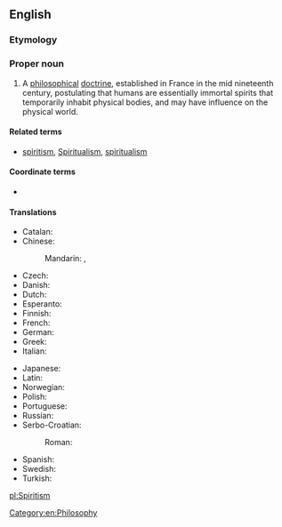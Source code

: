 ==English==
{{wikipedia}}

===Etymology===
{{suffix|spirit|ism|lang=en}}

===Proper noun===
{{en-proper noun}}

# A [[philosophical]] [[doctrine]], established in France in the mid nineteenth century, postulating that humans are essentially immortal spirits that temporarily inhabit physical bodies, and may have influence on the physical world.

====Related terms====
* [[spiritism]], [[Spiritualism]], [[spiritualism]]

====Coordinate terms====
* {{list:religions/en}}

====Translations====
{{trans-top|a philosophical doctrine}}
* Catalan: {{t+|ca|espiritisme}}
* Chinese:
*: Mandarin: {{t|cmn|通靈術|sc=Hani}}, {{t|cmn|通灵术|tr=tōnglíngshù|sc=Hani}}
* Czech: {{t+|cs|spiritismus}}
* Danish: {{t|da|spiritisme}}
* Dutch: {{t|nl|spiritisme}}
* Esperanto: {{t|eo|spiritismo}}
* Finnish: {{t|fi|spiritismi}}
* French: {{t+|fr|spiritisme}}
* German: {{t+|de|Spiritismus|m}}
* Greek: {{t+|el|πνευματισμός}}
* Italian: {{t|it|spiritismo}}
{{trans-mid}}
* Japanese: {{t|ja|スピリティズム}}
* Latin: {{t|la|spiritismus}}
* Norwegian: {{t|no|spiritisme}}
* Polish: {{t|pl|spirytyzm}}
* Portuguese: {{t+|pt|espiritismo}}
* Russian: {{t+|ru|спиритизм}}
* Serbo-Croatian:
*: Roman: {{t+|sh|spiritizam|m}}
* Spanish: {{t|es|espiritismo}}
* Swedish: {{t+|sv|spiritism}}
* Turkish: {{t|tr|spiritizm}}
{{trans-bottom}}

[[Category:en:Philosophy]]

[[pl:Spiritism]]